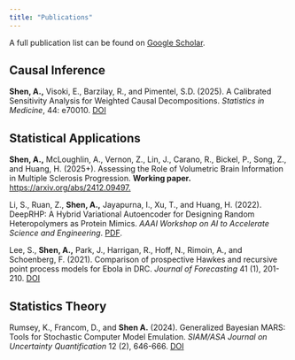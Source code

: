 ```yaml
---
title: "Publications"
---
```


A full publication list can be found on [Google Scholar](<https://scholar.google.com/citations?user=5GYeqKgAAAAJ&hl=en>).

## Causal Inference

**Shen, A.,** Visoki, E., Barzilay, R., and Pimentel, S.D. (2025). A Calibrated Sensitivity Analysis for Weighted Causal Decompositions. *Statistics in Medicine*, 44: e70010. [DOI](https://doi.org/10.1002/sim.70010)

## Statistical Applications

**Shen, A.,** McLoughlin, A., Vernon, Z., Lin, J., Carano, R., Bickel, P., Song, Z., and Huang, H. (2025+). Assessing the Role of Volumetric Brain Information in Multiple Sclerosis Progression. **Working paper.** [https://arxiv.org/abs/2412.09497.](https://arxiv.org/abs/2412.09497)

Li, S., Ruan, Z., **Shen, A.,** Jayapurna, I., Xu, T., and Huang, H. (2022). DeepRHP: A Hybrid Variational Autoencoder for Designing Random Heteropolymers as Protein Mimics. *AAAI Workshop on AI to Accelerate Science and Engineering*. [PDF](https://ai-2-ase.github.io/papers/25%5CSubmission%5CdeepRHP_camera_ready.pdf).

Lee, S., **Shen, A.,** Park, J., Harrigan, R., Hoff, N., Rimoin, A., and Schoenberg, F. (2021). Comparison of prospective Hawkes and recursive point process models for Ebola in DRC. *Journal of Forecasting* 41 (1), 201-210. [DOI](https://onlinelibrary.wiley.com/doi/abs/10.1002/for.2803)

## Statistics Theory

Rumsey, K., Francom, D., and **Shen A.** (2024). Generalized Bayesian MARS: Tools for Stochastic Computer Model Emulation. *SIAM/ASA Journal on Uncertainty Quantification* 12 (2), 646-666. [DOI](https://epubs.siam.org/doi/10.1137/21M1420737)

